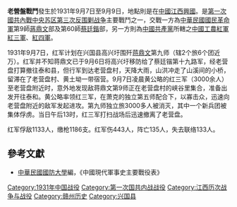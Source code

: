 {{noteTA
|1=zh-tw:第三次江西剿共戰爭;zh-cn:中央苏区第三次反围剿战争;zh-hk:中央蘇區第三次反圍剿戰爭
}}
{{Infobox Military Conflict|
campaign=|
image=|
caption=|
conflict=老營盤戰鬥|
partof=[[中央苏区第三次反围剿战争|中央苏区第三次反围剿战争]]|
date= 1931年9月7－9日|
place=[[中國|中國]]江西興國|
result=雙方皆有傷亡|
combatant1=[[國民革命軍|國民革命軍]]第9師及第60師|
combatant2=紅三軍、紅四軍| 
commander1=[[蔣鼎文|蔣鼎文]]、[[蔡廷鍇|蔡廷鍇]]|
commander2=[[黃公略|黃公略]]、[[朱德|朱德]]|
strength1=|
strength2=|
casualties1=|
casualties2=|
}}
'''老營盤戰鬥'''發生於1931年9月7日至9月9日，地點則是在[[中國|中國]][[江西|江西]][[兴国县|興國]]。是[[第一次國共內戰|第一次國共內戰]][[中央苏区第三次反围剿战争|中央苏区第三次反围剿战争]]主要戰鬥之一，交戰一方為[[中華民國|中華民國]][[國民革命軍|國民革命軍]]第9師[[蔣鼎文|蔣鼎文]]部及第60師[[蔡廷鍇|蔡廷鍇]]部，另一方則為[[中國共產黨|中國共產黨]]所轄之[[中國工農紅軍|中國工農紅軍]][[紅三軍|紅三軍]]、[[红四军_(红一方面军)|紅四軍]]。

1931年9月7日，红军计划在兴国县高兴圩围歼[[蒋鼎文|蒋鼎文]]第九师（辖2个旅6个团近万）。红军并不知蒋鼎文已于9月6日将高兴圩移防给了蔡廷锴第十九路军，经老营盘打算撤往泰和县，但行军到达老营盘村，天降大雨，山洪冲走了山溪间的小桥，留滞在了老营盘村、黄土坳一带宿营。9月7日凌晨黄公略的红三军（3000余人）至老营盘附近时，意外地发现敌蒋鼎文第9师正在老营盘村的峡谷里集合，准备出发开往泰和。黄公略率领红三军，在萧克的独立第五师配合下，以寡击众，迅速向老营盘附近的敌军发起进攻。第九师独立旅3000多人被消灭，其中一个新兵团被集体俘虏。当日午后13时，红三军打扫战场后迅速撤离了老营盘。

红军俘敌1133人，缴枪1186支。红军伤443人，阵亡135人，失去联络133人。

==參考文獻==
*[[中華民國|中華民國]][[國防大學_(臺灣)|國防大學]]編，《中國現代軍事史主要戰役表》

{{第一次国共内战}}
[[Category:1931年中国战役|Category:1931年中国战役]]
[[Category:第一次国共内战战役|Category:第一次国共内战战役]]
[[Category:江西历次战争与战役|Category:江西历次战争与战役]]
[[Category:赣州历史|Category:赣州历史]]
[[Category:兴国县|Category:兴国县]]